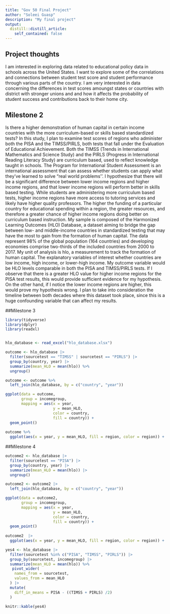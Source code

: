 ```yaml
---
title: "Gov 50 Final Project"
author: "Soleei Guasp"
description: "My final project"
output: 
  distill::distill_article:
    self_contained: false
---
```


## Project thoughts

I am interested in exploring data related to educational policy data in schools across the United States. I want to explore some of the correlations and connections between student test score and student performance through various parts of the country. I am very interested in data concerning the differences in test scores amoungst states or countries with district with stronger unions and and how it affects the probability of student success and contributions back to their home city.

## Milestone 2

Is there a higher demonstration of human capital in certain income countries with the more curriculum-based or skills based standardized tests? In this study, I plan to examine test scores of regions who administer both the PISA and the TIMSS/PIRLS, both tests that fall under the Evaluation of Educational Achievement. Both the TIMSS (Trends in International Mathematics and Science Study) and the PIRLS (Progress in International Reading Literacy Study) are curriculum based, used to reflect knowledge taught in schools. The Program for International Student Assessment is an international assessment that can assess whether students can apply what they've learned to solve "real world problems''. I hypothesize that there will be a significant difference between lower income regions and higher income regions, and that lower income regions will perform better in skills based testing. While students are administering more curriculum based tests, higher income regions have more access to tutoring services and likely have higher quality professors. The higher the funding of a particular country for educational spending within a region, the greater resources, and therefore a greater chance of higher income regions doing better on curriculum based instruction. My sample is composed of the Harmonized Learning Outcomes (HLO) Database, a dataset aiming to bridge the gap between low- and middle-income countries in standardized testing that may have the most to gain from the formation of human capital. The data represent 98% of the global population (164 countries) and developing economies comprise two-thirds of the included countries from 2000 to 2017. My unit of analysis is hlo, a measurement to track the formation of human capital. The explanatory variables of interest whether countries are low income, high income, or lower-high income. My outcome variable would be HLO levels comparable in both the PISA and TIMSS/PIRLS tests. If I observe that there is a greater HLO value for higher income regions for the PISA test results, this would provide sufficient evidence for my hypothesis. On the other hand, if I notice the lower income regions are higher, this would prove my hypothesis wrong. I plan to take into consideration the timeline between both decades where this dataset took place, since this is a huge confounding variable that can affect my results.

##Milestone 3

```r
library(tidyverse)
library(dplyr)
library(readxl)


hlo_database <- read_excel("hlo_database.xlsx")

outcome <- hlo_database |>
  filter(sourcetest == "TIMSS" | sourcetest == "PIRLS") |>
  group_by(country, year) |>
  summarize(mean_HLO = mean(hlo)) %>% 
  ungroup()

outcome <- outcome %>% 
  left_join(hlo_database, by = c("country", "year"))

ggplot(data = outcome,
       group = incomegroup,
       mapping = aes(x = year,
                     y = mean_HLO,
                     color = country,
                     fill = country)) +
  geom_point()
  
outcome %>% 
  ggplot(aes(x = year, y = mean_HLO, fill = region, color = region)) + geom_point() + facet_wrap(~ incomegroup)
```


##Milestone 4 

```r
outcome2 <- hlo_database |>
  filter(sourcetest == "PISA") |>
  group_by(country, year) |>
  summarize(mean_HLO = mean(hlo)) |> 
  ungroup()

outcome2 <- outcome2 |>
  left_join(hlo_database, by = c("country", "year"))

ggplot(data = outcome2,
       group = incomegroup,
       mapping = aes(x = year,
                     y = mean_HLO,
                     color = country,
                     fill = country)) +
  geom_point()
  
outcome2  |>
  ggplot(aes(x = year, y = mean_HLO, fill = region, color = region)) + geom_point() + facet_wrap(~ incomegroup)
```

```r
yes4 <- hlo_database |>
  filter(sourcetest %in% c("PISA", "TIMSS", "PIRLS")) |>
  group_by(sourcetest, incomegroup) |>
  summarize(mean_HLO = mean(hlo)) %>% 
   pivot_wider(
    names_from = sourcetest,
    values_from = mean_HLO
  ) |>  
  mutate(
    diff_in_means = PISA - ((TIMSS + PIRLS) /2)
  )

knitr::kable(yes4)

```



